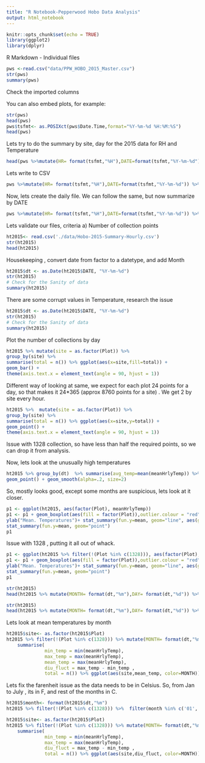 ```yaml
---
title: "R Notebook-Pepperwood Hobo Data Analysis"
output: html_notebook
---
```


```r
knitr::opts_chunk$set(echo = TRUE)
library(ggplot2)
library(dplyr)
```

R Markdown - Individual files 

```r
pws <-read.csv("data/PPW_HOBO_2015_Master.csv")
str(pws)
summary(pws)
```

Check the imported columns

You can also embed plots, for example:
```r
str(pws)
head(pws)
pws$tsfmt<- as.POSIXct(pws$Date.Time,format="%Y-%m-%d %H:%M:%S")
head(pws)
```

Lets try to do the summary by site, day for the 2015 data for RH and Temperature
```r
head(pws %>%mutate(HR= format(tsfmt,"%H"),DATE=format(tsfmt,"%Y-%m-%d")) %>% group_by(Plot,DATE,HR) %>% summarise(minHrlyTemp = min(Temp),maxHrlyTemp = max(Temp),meanHrlyTemp = mean(Temp),minHrlyRH = min(RH),maxHrlyRH = max(RH),meanHrlyRH = mean(RH)) %>% as.data.frame())
```

Lets write to CSV

```r
pws %>%mutate(HR= format(tsfmt,"%H"),DATE=format(tsfmt,"%Y-%m-%d")) %>% group_by(Plot,DATE,HR) %>% summarise(minHrlyTemp = min(Temp),maxHrlyTemp = max(Temp),meanHrlyTemp = mean(Temp),minHrlyRH = min(RH),maxHrlyRH = max(RH),meanHrlyRH = mean(RH)) %>% as.data.frame() %>% write.csv("data/Hobo-2015-Summary-Hourly.csv")
```

Now, lets create the daily file. We can follow the same, but now summarize by DATE
```r
pws %>%mutate(HR= format(tsfmt,"%H"),DATE=format(tsfmt,"%Y-%m-%d")) %>% group_by(Plot,DATE) %>% summarise(minHrlyTemp = min(Temp),maxHrlyTemp = max(Temp),maxHrlyTemp = max(Temp),minHrlyRH = min(RH),maxHrlyRH = max(RH),meanHrlyRH = mean(RH)) %>% as.data.frame() %>% write.csv("data/Hobo-2015-Summary-Daily.csv")
```

Lets validate our files, criteria a) Number of collection points 

```r
ht2015<- read.csv('./data/Hobo-2015-Summary-Hourly.csv')
str(ht2015)
head(ht2015)
```

Housekeeping , convert date from factor to a datetype, and add Month

```r
ht2015$dt <- as.Date(ht2015$DATE, "%Y-%m-%d")
str(ht2015)
# Check for the Sanity of data
summary(ht2015)
```

There are some corrupt values in Temperature, research the issue  
```r
ht2015$dt <- as.Date(ht2015$DATE, "%Y-%m-%d")
str(ht2015)
# Check for the Sanity of data
summary(ht2015)
```



Plot the number of collections by day

```r
ht2015 %>% mutate(site = as.factor(Plot)) %>%
group_by(site) %>%
summarise(total = n()) %>% ggplot(aes(x=site,fill=total)) + 
geom_bar() + 
theme(axis.text.x = element_text(angle = 90, hjust = 1))
```

Different way of looking at same, we expect for each plot 24 points for a day, so that makes it 24*365 (approx 8760 points for a site) . We get 2 by site every hour.
```r
ht2015 %>%  mutate(site = as.factor(Plot)) %>%
group_by(site) %>%
summarise(total = n()) %>% ggplot(aes(x=site,y=total)) + 
geom_point() + 
theme(axis.text.x = element_text(angle = 90, hjust = 1))

```

Issue with 1328 collection, so have less than half the required points, so we can drop it from analysis.


Now, lets look at the unusually high temperatures
```r
ht2015 %>% group_by(dt)  %>% summarise(avg_temp=mean(meanHrlyTemp)) %>% ggplot(aes(dt,avg_temp)) +
geom_point() + geom_smooth(alpha=.2, size=2)
```
So, mostly looks good, except some months are suspicious, lets look at it closer. 

```r
p1 <- ggplot(ht2015, aes(factor(Plot), meanHrlyTemp))
p1 <- p1 + geom_boxplot(aes(fill = factor(Plot)),outlier.colour = "red", outlier.size = 3) + theme(axis.text.x = element_text(angle = 90, hjust = 1),legend.position="none") + ggtitle("Mean temperatures across Pepperwood") + xlab("Site") + 
ylab("Mean. Temperatures")+ stat_summary(fun.y=mean, geom="line", aes(group=1))  +
stat_summary(fun.y=mean, geom="point")
p1
```

Issue with 1328 , putting it all out of whack.

```r
p1 <- ggplot(ht2015 %>% filter(!(Plot %in% c(1328))), aes(factor(Plot), meanHrlyTemp))
p1 <- p1 + geom_boxplot(aes(fill = factor(Plot)),outlier.colour = "red", outlier.size = 3) + theme(axis.text.x = element_text(angle = 90, hjust = 1),legend.position="none") + ggtitle("Mean temperatures across Pepperwood") + xlab("Site") + 
ylab("Mean. Temperatures")+ stat_summary(fun.y=mean, geom="line", aes(group=1))  +
stat_summary(fun.y=mean, geom="point")
p1
```

```r
str(ht2015)
head(ht2015 %>% mutate(MONTH= format(dt,"%m"),DAY= format(dt,"%d")) %>% as.data.frame())
```
```r
str(ht2015)
head(ht2015 %>% mutate(MONTH= format(dt,"%m"),DAY= format(dt,"%d")) %>% as.data.frame())
```
Lets look at mean temperatures by month

```r
ht2015$site<- as.factor(ht2015$Plot)
ht2015 %>% filter(!(Plot %in% c(1328))) %>% mutate(MONTH= format(dt,"%m"),DAY= format(dt,"%d")) %>% filter(MONTH %in% c('01','02','03','04','05','06','07','08','09','10','11','12')) %>% group_by(site,MONTH,DAY) %>%
    summarise(
              min_temp = min(meanHrlyTemp),
              max_temp = max(meanHrlyTemp),
              mean_temp = max(meanHrlyTemp),
              diu_fluct = max_temp - min_temp ,
              total = n()) %>% ggplot(aes(site,mean_temp, color=MONTH)) + geom_point() +  theme(axis.text.x = element_text(angle = 90, hjust = 1)) + ggtitle("Mean temperatures by Month - Site n Month - 2015") + xlab("Site") + ylab("Mean Temperature")
```

Lets fix the farenheit issue as the data needs to be in Celsius. So, from Jan to July , its in F, and rest of the months in C. 
```r
ht2015$month<- format(ht2015$dt,"%m")
ht2015 %>% filter(!(Plot %in% c(1328))) %>%  filter(month %in% c('01','02','03','04','05','06','07')) %>% mutate(meanHrlyTempFix = (((meanHrlyTemp-32)*5)/9)) %>%  ggplot(aes(site,meanHrlyTempFix, color=month)) + geom_point() +  theme(axis.text.x = element_text(angle = 90, hjust = 1)) + ggtitle("Mean temperatures by Month - Site n Month - 2015") + xlab("Site") + ylab("Measure of Magnitude")
```

```r
ht2015$site<- as.factor(ht2015$Plot)
ht2015 %>% filter(!(Plot %in% c(1328))) %>% mutate(MONTH= format(dt,"%m"),DAY= format(dt,"%d")) %>% filter(MONTH %in% c('01','02','03','04','05','06','07','08','09','10','11','12')) %>% group_by(site,MONTH,DAY) %>%
    summarise(
              min_temp = min(meanHrlyTemp),
              max_temp = max(meanHrlyTemp),
              diu_fluct = max_temp - min_temp ,
              total = n()) %>% ggplot(aes(site,diu_fluct, color=MONTH)) + geom_point() +  theme(axis.text.x = element_text(angle = 90, hjust = 1)) + ggtitle("Diurnal fluctuation - Site n Month - 2015") + xlab("Site") + ylab("Measure of Magnitude")
```